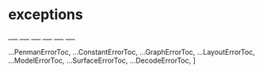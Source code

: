 
# exceptions

<PenmanError />
___
<ConstantError />
___
<GraphError />
___
<LayoutError />
___
<ModelError />
___
<SurfaceError />
___
<DecodeError />

  ...PenmanErrorToc,
  ...ConstantErrorToc,
  ...GraphErrorToc,
  ...LayoutErrorToc,
  ...ModelErrorToc,
  ...SurfaceErrorToc,
  ...DecodeErrorToc,
]